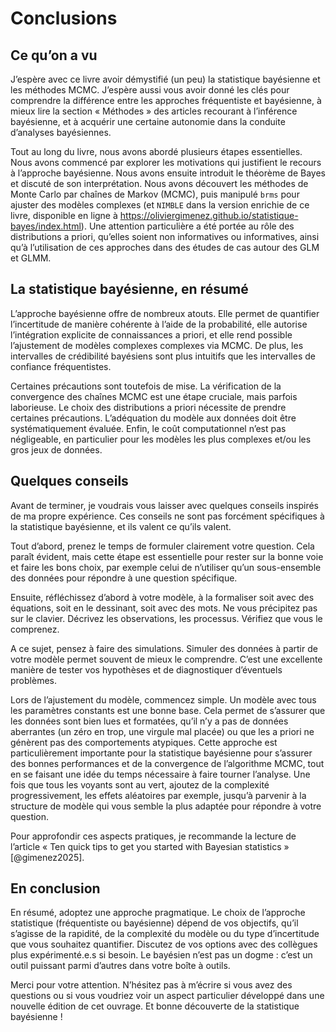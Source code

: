 # Conclusions {-}

## Ce qu'on a vu

J'espère avec ce livre avoir démystifié (un peu) la statistique bayésienne et les méthodes MCMC. J'espère aussi vous avoir donné les clés pour comprendre la différence entre les approches fréquentiste et bayésienne, à mieux lire la section « Méthodes » des articles recourant à l'inférence bayésienne, et à acquérir une certaine autonomie dans la conduite d’analyses bayésiennes.

Tout au long du livre, nous avons abordé plusieurs étapes essentielles. Nous avons commencé par explorer les motivations qui justifient le recours à l’approche bayésienne. Nous avons ensuite introduit le théorème de Bayes et discuté de son interprétation. Nous avons découvert les méthodes de Monte Carlo par chaînes de Markov (MCMC), puis manipulé `brms` pour ajuster des modèles complexes (et `NIMBLE` dans la version enrichie de ce livre, disponible en ligne à <https://oliviergimenez.github.io/statistique-bayes/index.html>). Une attention particulière a été portée au rôle des distributions a priori, qu’elles soient non informatives ou informatives, ainsi qu’à l’utilisation de ces approches dans des études de cas autour des GLM et GLMM.

## La statistique bayésienne, en résumé

L’approche bayésienne offre de nombreux atouts. Elle permet de quantifier l’incertitude de manière cohérente à l’aide de la probabilité, elle autorise l’intégration explicite de connaissances a priori, et elle rend possible l’ajustement de modèles complexes complexes via MCMC. De plus, les intervalles de crédibilité bayésiens sont plus intuitifs que les intervalles de confiance fréquentistes.

Certaines précautions sont toutefois de mise. La vérification de la convergence des chaînes MCMC est une étape cruciale, mais parfois laborieuse. Le choix des distributions a priori nécessite de prendre certaines précautions. L'adéquation du modèle aux données doit être systématiquement évaluée. Enfin, le coût computationnel n’est pas négligeable, en particulier pour les modèles les plus complexes et/ou les gros jeux de données.

## Quelques conseils

Avant de terminer, je voudrais vous laisser avec quelques conseils inspirés de ma propre expérience. Ces conseils ne sont pas forcément spécifiques à la statistique bayésienne, et ils valent ce qu'ils valent.

Tout d’abord, prenez le temps de formuler clairement votre question. Cela paraît évident, mais cette étape est essentielle pour rester sur la bonne voie et faire les bons choix, par exemple celui de n'utiliser qu’un sous-ensemble des données pour répondre à une question spécifique.

Ensuite, réfléchissez d’abord à votre modèle, à la formaliser soit avec des équations, soit en le dessinant, soit avec des mots. Ne vous précipitez pas sur le clavier. Décrivez les observations, les processus. Vérifiez que vous le comprenez. 

A ce sujet, pensez à faire des simulations. Simuler des données à partir de votre modèle permet souvent de mieux le comprendre. C’est une excellente manière de tester vos hypothèses et de diagnostiquer d’éventuels problèmes. 

Lors de l’ajustement du modèle, commencez simple. Un modèle avec tous les paramètres constants est une bonne base. Cela permet de s'assurer que les données sont bien lues et formatées, qu'il n'y a pas de données aberrantes (un zéro en trop, une virgule mal placée) ou que les a priori ne génèrent pas des comportements atypiques. Cette approche est particulièrement importante pour la statistique bayésienne pour s'assurer des bonnes performances et de la convergence de l'algorithme MCMC, tout en se faisant une idée du temps nécessaire à faire tourner l'analyse. Une fois que tous les voyants sont au vert, ajoutez de la complexité progressivement, les effets aléatoires par exemple, jusqu'à parvenir à la structure de modèle qui vous semble la plus adaptée pour répondre à votre question.

<!-- La reproductibilité est un pilier essentiel de la démarche scientifique moderne, en particulier dans les approches bayésiennes où les analyses reposent sur de nombreux choix et étapes, souvent sensibles à l’aléa. Penser la reproductibilité dès le début – et non à la fin – renforce la qualité, la transparence et l’impact de vos travaux. Concrètement, cela passe par quelques bonnes pratiques : fixer les graines aléatoires pour garantir des résultats reproductibles ; écrire un code clair et lisible, documenté avec soin ; utiliser un système de contrôle de version (comme Git) pour suivre les modifications, collaborer efficacement et revenir en arrière si besoin. Ces habitudes facilitent aussi le débogage, l’automatisation des analyses, et le partage avec d’autres chercheurs. Bref, la reproductibilité n’est pas une contrainte, mais un atout puissant dans votre boîte à outils bayésienne. -->

Pour approfondir ces aspects pratiques, je recommande la lecture de l’article « Ten quick tips to get you started with Bayesian statistics » [@gimenez2025]. 

## En conclusion

En résumé, adoptez une approche pragmatique. Le choix de l’approche statistique (fréquentiste ou bayésienne) dépend de vos objectifs, qu'il s'agisse de la rapidité, de la complexité du modèle ou du type d’incertitude que vous souhaitez quantifier. Discutez de vos options avec des collègues plus expérimenté.e.s si besoin. Le bayésien n’est pas un dogme : c’est un outil puissant parmi d’autres dans votre boîte à outils.

Merci pour votre attention. N'hésitez pas à m'écrire si vous avez des questions ou si vous voudriez voir un aspect particulier développé dans une nouvelle édition de cet ouvrage. Et bonne découverte de la statistique bayésienne ! 